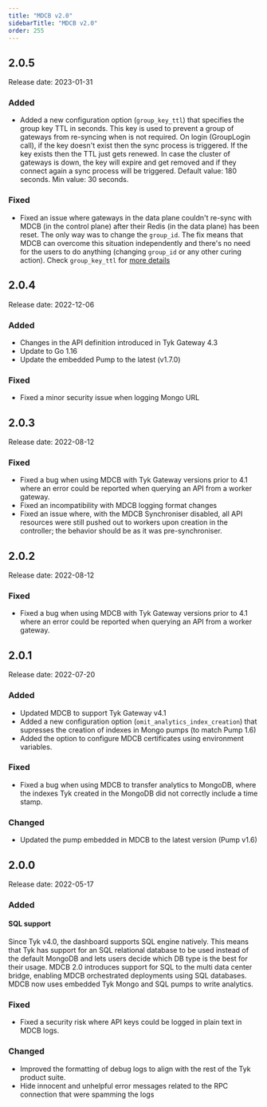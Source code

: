 ```yaml
---
title: "MDCB v2.0"
sidebarTitle: "MDCB v2.0"
order: 255
---
```


## 2.0.5
Release date: 2023-01-31

### Added
- Added a new configuration option (`group_key_ttl`) that specifies the group key TTL in seconds. This key is used to prevent a group of gateways from re-syncing when is not required. On login (GroupLogin call), if the key doesn't exist then the sync process is triggered. If the key exists then the TTL just gets renewed. In case the cluster of gateways is down, the key will expire and get removed and if they connect again a sync process will be triggered. Default value: 180 seconds. Min value: 30 seconds.

### Fixed
- Fixed an issue where gateways in the data plane couldn't re-sync with MDCB (in the control plane) after their Redis (in the data plane) has been reset. The only way was to change the `group_id`. The fix means that MDCB can overcome this situation independently and there's no need for the users to do anything (changing `group_id` or any other curing action). Check `group_key_ttl` for [more details](#added)

## 2.0.4
Release date: 2022-12-06

### Added
- Changes in the API definition introduced in Tyk Gateway 4.3 
- Update to Go 1.16 
- Update the embedded Pump to the latest (v1.7.0)

### Fixed
- Fixed a minor security issue when logging Mongo URL 

## 2.0.3
Release date: 2022-08-12

### Fixed
- Fixed a bug when using MDCB with Tyk Gateway versions prior to 4.1 where an error could be reported when querying an API from a worker gateway.
- Fixed an incompatibility with MDCB logging format changes
- Fixed an issue where, with the MDCB Synchroniser disabled, all API resources were still pushed out to workers upon creation in the controller; the behavior should be as it was pre-synchroniser.

## 2.0.2
Release date: 2022-08-12

### Fixed
- Fixed a bug when using MDCB with Tyk Gateway versions prior to 4.1 where an error could be reported when querying an API from a worker gateway.

## 2.0.1
Release date: 2022-07-20

### Added
- Updated MDCB to support Tyk Gateway v4.1
- Added a new configuration option (`omit_analytics_index_creation`) that supresses the creation of indexes in Mongo pumps (to match Pump 1.6)
- Added the option to configure MDCB certificates using environment variables.

### Fixed
- Fixed a bug when using MDCB to transfer analytics to MongoDB, where the indexes Tyk created in the MongoDB did not correctly include a time stamp.

### Changed
- Updated the pump embedded in MDCB to the latest version (Pump v1.6)


## 2.0.0
Release date: 2022-05-17

### Added

#### SQL support
Since Tyk v4.0, the dashboard supports SQL engine natively. This means that Tyk has support for an SQL relational database to be used instead of the default MongoDB and lets users decide which DB type is the best for their usage. MDCB 2.0 introduces support for SQL to the multi data center bridge, enabling MDCB orchestrated deployments using SQL databases.
MDCB now uses embedded Tyk Mongo and SQL pumps to write analytics. 

### Fixed
- Fixed a security risk where API keys could be logged in plain text in MDCB logs.

### Changed
- Improved the formatting of debug logs to align with the rest of the Tyk product suite.
- Hide innocent and unhelpful error messages related to the RPC connection that were spamming the logs

